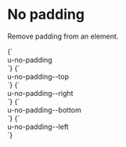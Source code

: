 
<Meta title="Utilities/No padding" />

# No padding

Remove padding from an element.

<Canvas>
  <Story name="no-padding">
    {`
      <div class="u-background-color--secondary u-padding">
        <div class="u-background-color--background u-padding u-no-padding">u-no-padding</div>
      </div>
    `}
  </Story>
  <Story name="no-padding--top">
    {`
      <div class="u-background-color--secondary u-padding">
        <div class="u-background-color--background u-padding u-no-padding--top">u-no-padding--top</div>
      </div>
    `}
  </Story>
  <Story name="no-padding--right">
    {`
      <div class="u-background-color--secondary u-padding">
        <div class="u-background-color--background u-padding u-no-padding--right">u-no-padding--right</div>
      </div>
    `}
  </Story>
  <Story name="no-padding--bottom">
    {`
      <div class="u-background-color--secondary u-padding">
        <div class="u-background-color--background u-padding u-no-padding--bottom">u-no-padding--bottom</div>
      </div>
    `}
  </Story>
  <Story name="no-padding--left">
    {`
      <div class="u-background-color--secondary u-padding">
        <div class="u-background-color--background u-padding u-no-padding--left">u-no-padding--left</div>
      </div>
    `}
  </Story>
</Canvas>
